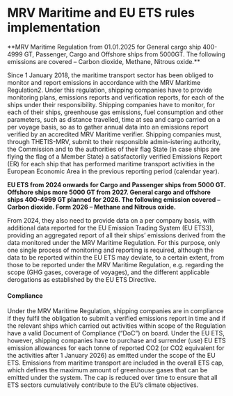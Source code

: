 # MRV Maritime and EU ETS rules implementation

<div data-type='wrapper'>
**MRV Maritime Regulation from 01.01.2025 for General cargo ship 400-4999 GT, Passenger, Cargo and Offshore ships from 5000GT. The following emissions are covered – Carbon dioxide, Methane, Nitrous oxide.**

Since 1 January 2018, the maritime transport sector has been obliged to monitor and report emissions in accordance with the MRV Maritime Regulation2. Under this regulation, shipping companies have to provide monitoring plans, emissions reports and verification reports, for each of the ships under their responsibility. Shipping companies have to monitor, for each of their ships, greenhouse gas emissions, fuel consumption and other parameters, such as distance travelled, time at sea and cargo carried on a per voyage basis, so as to gather annual data into an emissions report verified by an accredited MRV Maritime verifier. Shipping companies must, through THETIS-MRV, submit to their responsible admin-istering authority, the Commission and to the authorities of their flag State (in case ships are flying the flag of a Member State) a satisfactorily verified Emissions Report (ER) for each ship that has performed maritime transport activities in the European Economic Area in the previous reporting period (calendar year).

**EU ETS from 2024 onwards for Cargo and Passenger ships from 5000 GT. Offshore ships more 5000 GT from 2027. General cargo and offshore ships 400-4999 GT planned for 2026. The following emission covered – Carbon dioxide. Form 2026 – Methane and Nitrous oxide.**

From 2024, they also need to provide data on a per company basis, with additional data reported for the EU Emission Trading System (EU ETS3), providing an aggregated report of all their ships’ emissions derived from the data monitored under the MRV Maritime Regulation. For this purpose, only one single process of monitoring and reporting is required, although the data to be reported within the EU ETS may deviate, to a certain extent, from those to be reported under the MRV Maritime Regulation, e.g. regarding the scope (GHG gases, coverage of voyages), and the different applicable derogations as established by the EU ETS Directive. 

#### **Compliance**

Under the MRV Maritime Regulation, shipping companies are in compliance if they fulfil the obligation to submit a verified emissions report in time and if the relevant ships which carried out activities within scope of the Regulation have a valid Document of Compliance (“DoC”) on board. Under the EU ETS, however, shipping companies have to purchase and surrender (use) EU ETS emission allowances for each tonne of reported CO2 (or CO2 equivalent for the activities after 1 January 2026) as emitted under the scope of the EU ETS. Emissions from maritime transport are included in the overall ETS cap, which defines the maximum amount of greenhouse gases that can be emitted under the system. The cap is reduced over time to ensure that all ETS sectors cumulatively contribute to the EU’s climate objectives.
</div>
